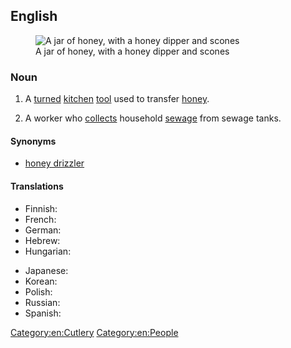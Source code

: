 ==English==
{{wikipedia}}
[[Image:runny hunny.jpg|thumb|A jar of honey, with a honey dipper and scones]]

===Noun===
{{en-noun}}

# A [[turned]] [[kitchen]] [[tool]] used to transfer [[honey]].
# {{lb|en|chiefly|US}} A worker who [[collect]]s household [[sewage]] from sewage tanks.

====Synonyms====
* {{lb|en|chiefly|Commonwealth of Nations}} [[honey drizzler]]

====Translations====
{{trans-top|kitchen tool}}
* Finnish: {{t|fi|hunajalusikka}}
* French: {{t+|fr|cuillère à miel|f}}
* German: {{t|de|Honiglöffel|m}}
* Hebrew: {{t+|he|דִּבְשׁוֹן|m|tr=divshon}}
* Hungarian: {{t|hu|mézcsepegtető}}
{{trans-mid}}
* Japanese: {{t|ja|ハニーディッパー|tr=hanī dippā|sc=Jpan}}
* Korean: {{t|ko|꿀 국자}}
* Polish: {{t|pl|[[czerpak]] [[do]] [[miód|miodu]]|m}}
* Russian: {{t|ru|[[ло́жка]] [[для]] [[мёд]]а|f}}
* Spanish: {{t|es|[[cuchara]] [[para]] [[miel]]|f}}
{{trans-bottom}}

[[Category:en:Cutlery]]
[[Category:en:People]]